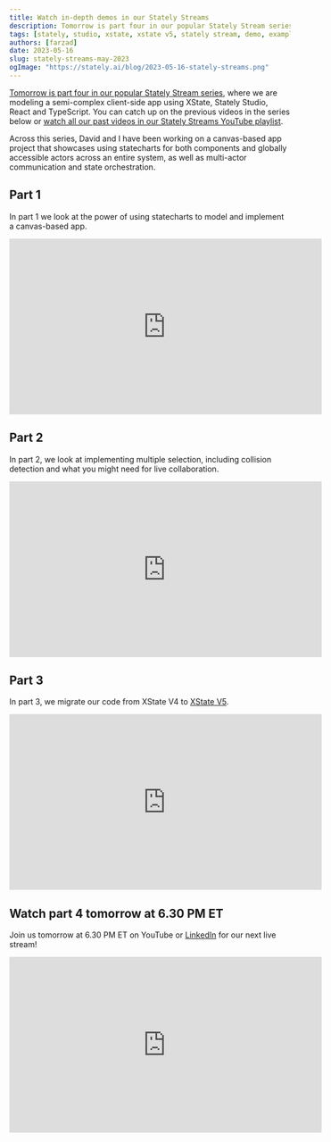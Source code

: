 ```yaml
---
title: Watch in-depth demos in our Stately Streams
description: Tomorrow is part four in our popular Stately Stream series, where we are modeling a semi-complex client-side application using XState, Stately Studio, React and TypeScript. 
tags: [stately, studio, xstate, xstate v5, stately stream, demo, examples ]
authors: [farzad]
date: 2023-05-16
slug: stately-streams-may-2023
ogImage: "https://stately.ai/blog/2023-05-16-stately-streams.png"
---
```


[Tomorrow is part four in our popular Stately Stream series](https://www.youtube.com/watch?v=sigMw-Xelvw), where we are modeling a semi-complex client-side app using XState, Stately Studio, React and TypeScript. You can catch up on the previous videos in the series below or [watch all our past videos in our Stately Streams YouTube playlist](https://www.youtube.com/playlist?list=PLvWgkXBB3dd5UEJZCk4C3Wn1Ys8WRMDbi).<!--truncate-->

Across this series, David and I have been working on a canvas-based app project that showcases using statecharts for both components and globally accessible actors across an entire system, as well as multi-actor communication and state orchestration.

## Part 1

In part 1 we look at the power of using statecharts to model and implement a canvas-based app.

<iframe width="560" height="315" src="https://www.youtube-nocookie.com/embed/9xIgDYAUfBc?controls=0" title="YouTube video player" frameborder="0" allow="accelerometer; autoplay; clipboard-write; encrypted-media; gyroscope; picture-in-picture; web-share" allowfullscreen></iframe>

## Part 2

In part 2, we look at implementing multiple selection, including collision detection and what you might need for live collaboration.

<iframe width="560" height="315" src="https://www.youtube-nocookie.com/embed/kYj4UsLfmlg?controls=0" title="YouTube video player" frameborder="0" allow="accelerometer; autoplay; clipboard-write; encrypted-media; gyroscope; picture-in-picture; web-share" allowfullscreen></iframe>

## Part 3

In part 3, we migrate our code from XState V4 to [XState V5](https://stately.ai/xstate-v5/migrate).

<iframe width="560" height="315" src="https://www.youtube-nocookie.com/embed/mgeFXyIr9iw?controls=0" title="YouTube video player" frameborder="0" allow="accelerometer; autoplay; clipboard-write; encrypted-media; gyroscope; picture-in-picture; web-share" allowfullscreen></iframe>

## Watch part 4 tomorrow at 6.30 PM ET

Join us tomorrow at 6.30 PM ET on YouTube or [LinkedIn](https://www.linkedin.com/events/statelystream-modelingagraphica7064177817600581634/) for our next live stream!

<iframe width="560" height="315" src="https://www.youtube-nocookie.com/embed/sigMw-Xelvw?controls=0" title="YouTube video player" frameborder="0" allow="accelerometer; autoplay; clipboard-write; encrypted-media; gyroscope; picture-in-picture; web-share" allowfullscreen></iframe>